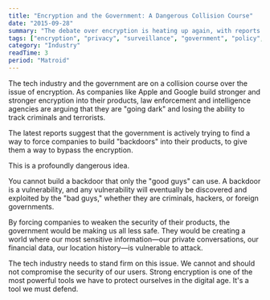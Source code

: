 ```yaml
---
title: "Encryption and the Government: A Dangerous Collision Course"
date: "2015-09-28"
summary: "The debate over encryption is heating up again, with reports that the government is looking for ways to bypass the strong encryption on modern smartphones. This is a dangerous and misguided path that threatens the security of us all."
tags: ["encryption", "privacy", "surveillance", "government", "policy", "apple"]
category: "Industry"
readTime: 3
period: "Matroid"
---
```


The tech industry and the government are on a collision course over the issue of encryption. As companies like Apple and Google build stronger and stronger encryption into their products, law enforcement and intelligence agencies are arguing that they are "going dark" and losing the ability to track criminals and terrorists.

The latest reports suggest that the government is actively trying to find a way to force companies to build "backdoors" into their products, to give them a way to bypass the encryption.

This is a profoundly dangerous idea.

You cannot build a backdoor that only the "good guys" can use. A backdoor is a vulnerability, and any vulnerability will eventually be discovered and exploited by the "bad guys," whether they are criminals, hackers, or foreign governments.

By forcing companies to weaken the security of their products, the government would be making us all less safe. They would be creating a world where our most sensitive information—our private conversations, our financial data, our location history—is vulnerable to attack.

The tech industry needs to stand firm on this issue. We cannot and should not compromise the security of our users. Strong encryption is one of the most powerful tools we have to protect ourselves in the digital age. It's a tool we must defend.
